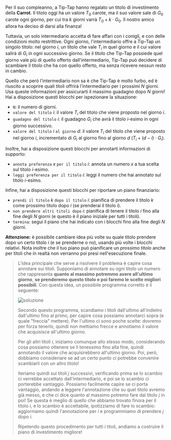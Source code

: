 
Per il suo compleanno, a Tip-Tap hanno regalato un titolo di investimento della **Carrot**. Il titolo oggi ha un valore $T_0$ carote,
ma il suo valore sale di $G_0$ carote ogni giorno, per cui tra $k$ giorni varrà $T_0 + k \cdot G_0$. Il nostro amico allora ha deciso di darsi alla finanza!

Tuttavia, un solo intermediario accetta di fare affari con i conigli, e con delle condizioni molto restrittive. Ogni giorno,
l'intermediario offre a Tip-Tap un singolo titolo: nel giorno $i$, un titolo che vale $T_i$ in quel giorno e il cui valore salirà di $G_i$
in ogni successivo giorno. Se il titolo che Tip-Tap possiede quel giorno vale più di quello offerto dall'intermediario, Tip-Tap può decidere di scambiare il
titolo che ha con quello offerto, ma senza ricevere nessun resto in cambio.

Quello che però l'intermediario non sa è che Tip-Tap è molto furbo, ed è riuscito a scoprire quali titoli offrirà l'intermediario per i prossimi $N$ giorni.
Usa queste informazioni per assicurarti il massimo guadagno dopo $N$ giorni!
Hai a disposizione questi blocchi per ispezionare la situazione:

- `N`: il numero di giorni.
- `valore del titolo` $i$: il valore $T_i$ del titolo che viene proposto nel giorno $i$.
- `guadagno del titolo` $i$: il guadagno $G_i$ che avrà il titolo $i$-esimo in ogni giorno successivo.
- `valore del titolo` $i$ `al giorno` $d$: il valore $T_i$ del titolo che viene proposto nel giorno $i$, incrementato di $G_i$ al giorno fino al giorno $d$ ($T_i + (d-i) \cdot G_i$).

Inoltre, hai a disposizione questi blocchi per annotarti informazioni di supporto:

- `annota preferenza` $x$ `per il titolo` $i$: annota un numero $x$ a tua scelta sul titolo $i$-esimo.
- `leggi preferenza per il titolo` $i$: leggi il numero che hai annotato sul titolo $i$-esimo.

Infine, hai a disposizione questi blocchi per riportare un piano finanziario:

- `prendi il titolo` $k$ `dopo il titolo` $i$: pianifica di prendere il titolo $k$ come prossimo titolo dopo $i$ (se prenderai il titolo $i$).
- `non prendere altri titoli dopo` $i$: pianifica di tenere il titolo $i$ fino alla fine degli $N$ giorni (e questo è il piano iniziale per tutti i titoli).
- `termina`: segui il piano che hai indicato con i blocchi fino alla fine degli $N$ giorni.

**Attenzione:** è possibile cambiare idea più volte su quale titolo prendere dopo un certo titolo $i$ (e se prenderne o no), usando più volte i blocchi relativi.
Nota inoltre che il tuo piano può pianificare un _prossimo titolo_ anche per titoli che in realtà non verranno poi presi nell'esecuzione finale.

<Blockly
  customBlocks={customBlocks}
  initialBlocks={initialBlocks}
  testcases={testcases}
  visualizer={Visualizer}
/>

> L'idea principale che serve a risolvere il problema è capire cosa annotare sui titoli. Supponiamo
> di annotare su ogni titolo un numero che rappresenta **quanto al massimo potremmo avere all'ultimo giorno**,
> **se prenderemo questo titolo e poi faremo le scelte migliori possibili**.
> Con questa idea, un possibile programma corretto è il seguente:
>
> ![soluzione](sol.png)
>
> Secondo questo programma, scandiamo i titoli dall'ultimo all'indietro dall'ultimo fino al primo, per capire
> cosa possiamo annotarci sopra (e quale "freccia" mettere). Per l'ultimo ci sono poche scelte: dovremo per
> forza tenerlo, quindi non mettiamo frecce e annotiamo il valore che acquisisce all'ultimo giorno.
>
> Per gli altri titoli $i$, iniziamo comunque allo stesso modo, considerando cosa possiamo ottenere se li tenessimo
> fino alla fine, quindi annotando il valore che acquisirebbero all'ultimo giorno. Poi, però, dobbiamo consideriare
> se ad un certo punto ci potrebbe convenire scambiarli con un altro titolo!
>
> Iteriamo quindi sui titoli $j$ successivi, verificando prima se lo scambio ci verrebbe accettato dall'intermediario,
> e poi se lo scambio ci porterebbe vantaggio. Possiamo facilmente capire se ci porta vantaggio, andando a leggere
> l'annotazione che su quel titolo avremo già messo, e che ci dice quanto al massimo potremo fare dal titolo $j$
> in poi! Se questa è meglio di quello che abbiamo trovato finora per il titolo $i$, e lo scambio è accettabile,
> ipotizziamo di fare lo scambio: aggiorniamo quindi l'annotazione per $i$ e programmiamo di prendere $j$ dopo $i$.
>
> Ripetendo questo procedimento per tutti i titoli, andiamo a costruire il piano di investimento migliore!
